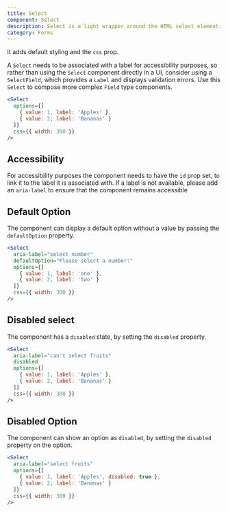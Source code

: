 ```yaml
---
title: Select
component: Select
description: Select is a light wrapper around the HTML select element.
category: Forms
---
```


It adds default styling and the `css` prop.

A `Select` needs to be associated with a label for accessibility purposes, so rather than using the `Select` component directly in a UI, consider using a `SelectField`, which provides a `Label` and displays validation errors. Use this `Select` to compose more complex `Field` type components.

```jsx preview center
<Select
  options={[
    { value: 1, label: 'Apples' },
    { value: 2, label: 'Bananas' }
  ]}
  css={{ width: 300 }}
/>
```

## Accessibility

For accessibility purposes the component needs to have the `id` prop set, to link it to the label it is associated with. If a label is not available, please add an `aria-label` to ensure that the component remains accessible

## Default Option

The component can display a default option without a value by passing the `defaultOption` property.

```jsx preview center
<Select
  aria-label="select number"
  defaultOption="Please select a number:"
  options={[
    { value: 1, label: 'one' },
    { value: 2, label: 'two' }
  ]}
  css={{ width: 300 }}
/>
```

## Disabled select

The component has a `disabled` state, by setting the `disabled` property.

```jsx preview center
<Select
  aria-label="can't select fruits"
  disabled
  options={[
    { value: 1, label: 'Apples' },
    { value: 2, label: 'Bananas' }
  ]}
  css={{ width: 300 }}
/>
```

## Disabled Option

The component can show an option as `disabled`, by setting the `disabled` property on the option.

```jsx preview center
<Select
  aria-label="select fruits"
  options={[
    { value: 1, label: 'Apples', disabled: true },
    { value: 2, label: 'Bananas' }
  ]}
  css={{ width: 300 }}
/>
```
